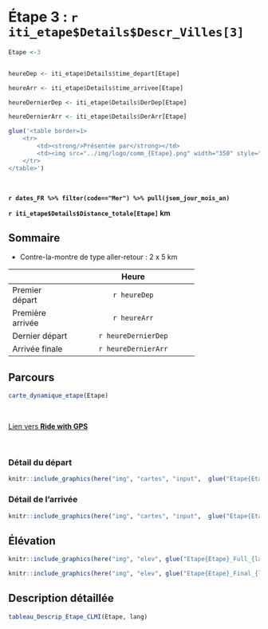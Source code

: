 <!-- Besoin de changer le # de la ville du titre et la variable Etape  -->

# Étape 3 : `r iti_etape$Details$Descr_Villes[3]`



```r
Etape <-3


heureDep <- iti_etape$Details$time_depart[Etape]

heureArr <- iti_etape$Details$time_arrivee[Etape]

heureDernierDep <- iti_etape$Details$DerDep[Etape]

heureDernierArr <- iti_etape$Details$DerArr[Etape]

```

```r

glue('<table border=1>
    <tr>
        <td><strong/>Présentée par</strong></td>
        <td><img src="../img/logo/comm_{Etape}.png" width="350" style="float:right"></td>
    </tr>
</table>')
```

<br/>

**`r dates_FR %>% filter(code=="Mer") %>% pull(jsem_jour_mois_an)`** 

 **`r iti_etape$Details$Distance_totale[Etape]` km**


 

## Sommaire

- Contre-la-montre de type aller-retour : 2 x 5 km

----------------------------------------------------
                                              Heure
----------------- ----------------------------------
Premier départ                        `r heureDep`

Première arrivée                       `r heureArr`

Dernier départ                        `r heureDernierDep`

Arrivée finale                         `r heureDernierArr`
----------------------------------------------------

## Parcours

```r

carte_dynamique_etape(Etape)

```


<br/>

<a href="`r iti_etape$Details$Liens[Etape]`" target="blank">Lien vers <strong>Ride with GPS</strong></a>

<br/>

### Détail du départ


```r

knitr::include_graphics(here("img", "cartes", "input",  glue("Etape{Etape}_Dep.png")))

```

### Détail de l'arrivée

```r

knitr::include_graphics(here("img", "cartes", "input",  glue("Etape{Etape}_Arr.png")))

```


## Élévation

```r

knitr::include_graphics(here("img", "elev", glue("Etape{Etape}_Full_{lang}.png")))

```

```r

knitr::include_graphics(here("img", "elev", glue("Etape{Etape}_Final_{lang}.png")))

```


## Description détaillée

```r



tableau_Descrip_Etape_CLMI(Etape, lang)

```


